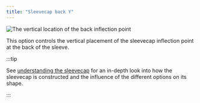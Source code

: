```yaml
---
title: "Sleevecap back Y"
---
```


![The vertical location of the back inflection point](./sleevecapbackfactory.svg)

This option controls the vertical placement of the sleevecap inflection point at the back of the sleeve.

:::tip


See [understanding the sleevecap](/docs/designs/brian/options#understanding-the-sleevecap) for an in-depth
look into how the sleevecap is constructed and the influence of the different options on its shape.

:::




